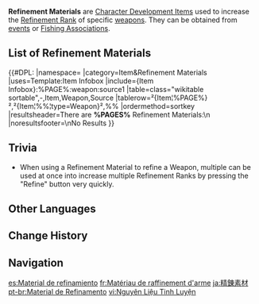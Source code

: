 {{Terminology Infobox
|image = Item Ako's Sake Vessel.png
|type  = Item Types
}}
'''Refinement Materials''' are [[Character Development Item]]s used to increase the [[Refinement Rank]] of specific [[weapon]]s. They can be obtained from [[event]]s or [[Fishing Association]]s.

==List of Refinement Materials==
{{#DPL:
|namespace=
|category=Item&Refinement Materials
|uses=Template:Item Infobox
|include={Item Infobox}:%PAGE%:weapon:source1
|table=class="wikitable sortable",-,Item,Weapon,Source
|tablerow=²{Item¦%PAGE%}²,²{Item¦%%¦type=Weapon}²,%%
|ordermethod=sortkey
|resultsheader=There are '''%PAGES%''' Refinement Materials:\n
|noresultsfooter=\nNo Results
}}

==Trivia==
* When using a Refinement Material to refine a Weapon, multiple can be used at once into increase multiple Refinement Ranks by pressing the "Refine" button very quickly.

==Other Languages==
{{Other Languages
|default_hidden = 1
|en      = Refinement Material
|zhs     = 精炼材料
|zhs_rm  = Jīngliàn Sùcái
|zht     = 精煉素材
|zht_rm  = Jīngliàn Sùcái
|ja      = 精錬素材
|ja_rm   = Seiren Sozai
|ko      = 재련 재료
|es      = Material de refinamiento
|fr      = Matériau de raffinement
|ru      = Материал пробуждения
|th      = วัสดุสำหรับขัดเกลา
|th_rm   = 
|vi      = Nguyên Liệu Tinh Luyện
|de      = Verfeinerungsmaterial
|id      = Material Refinement
|pt      = Material de Refinamento
|tr      = Saflaştırma Malzemesi
|it      = Materiale di miglioramento
}}

==Change History==
{{Change History|1.2}}

==Navigation==
{{Development Item Navbox|Weapon Materials}}

[[es:Material de refinamiento]]
[[fr:Matériau de raffinement d'arme]]
[[ja:精錬素材]]
[[pt-br:Material de Refinamento]]
[[vi:Nguyên Liệu Tinh Luyện]]